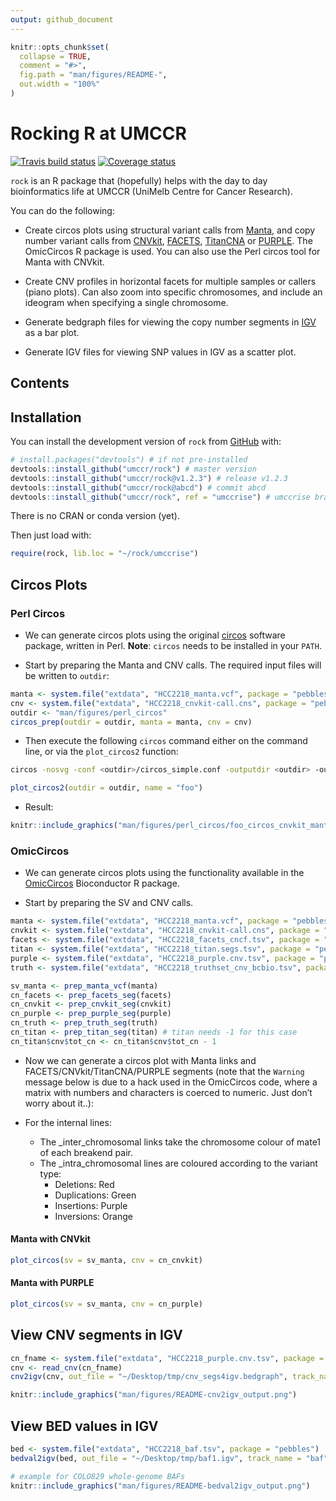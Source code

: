 ```yaml
---
output: github_document
---
```


```r
knitr::opts_chunk$set(
  collapse = TRUE,
  comment = "#>",
  fig.path = "man/figures/README-",
  out.width = "100%"
)
```

Rocking R at UMCCR
==================

[![Travis build status](https://travis-ci.org/umccr/rock.svg?branch=umccrise)](https://travis-ci.org/umccr/rock)
[![Coverage status](https://codecov.io/gh/umccr/rock/branch/master/graph/badge.svg)](https://codecov.io/github/umccr/rock?branch=umccrise)

`rock` is an R package that (hopefully) helps with the day to day bioinformatics
life at UMCCR (UniMelb Centre for Cancer Research).

You can do the following:

* Create circos plots using structural variant calls from
  [Manta](https://github.com/Illumina/manta),
  and copy number variant calls from
  [CNVkit](https://github.com/etal/cnvkit),
  [FACETS](https://github.com/mskcc/facets),
  [TitanCNA](https://github.com/gavinha/TitanCNA) or
  [PURPLE](https://github.com/hartwigmedical/hmftools/tree/master/purity-ploidy-estimator).
  The OmicCircos R package is used. You can also use the Perl circos tool for
  Manta with CNVkit.

* Create CNV profiles in horizontal facets for multiple samples or callers (piano plots).
  Can also zoom into specific chromosomes, and include an ideogram when specifying
  a single chromosome.
* Generate bedgraph files for viewing the copy number segments 
  in [IGV](http://software.broadinstitute.org/software/igv/) as a bar plot.
* Generate IGV files for viewing SNP values in IGV as a scatter plot.



## Contents

## Installation

You can install the development version of `rock` from [GitHub](https://github.com/umccr/rock) with:

```r
# install.packages("devtools") # if not pre-installed
devtools::install_github("umccr/rock") # master version
devtools::install_github("umccr/rock@v1.2.3") # release v1.2.3
devtools::install_github("umccr/rock@abcd") # commit abcd
devtools::install_github("umccr/rock", ref = "umccrise") # umccrise branch
```

There is no CRAN or conda version (yet).

Then just load with:

```r
require(rock, lib.loc = "~/rock/umccrise")
```


## Circos Plots

### Perl Circos

* We can generate circos plots using the original 
  [circos](http://circos.ca/) software package, written in Perl.
  **Note**: `circos` needs to be installed in your `PATH`.

* Start by preparing the Manta and CNV calls. The required input files
  will be written to `outdir`:

```r
manta <- system.file("extdata", "HCC2218_manta.vcf", package = "pebbles")
cnv <- system.file("extdata", "HCC2218_cnvkit-call.cns", package = "pebbles")
outdir <- "man/figures/perl_circos"
circos_prep(outdir = outdir, manta = manta, cnv = cnv)
```

* Then execute the following `circos` command either on the command line, or via
  the `plot_circos2` function:

```bash
circos -nosvg -conf <outdir>/circos_simple.conf -outputdir <outdir> -outputfile foo_circos_cnvkit_manta.png
```

```r
plot_circos2(outdir = outdir, name = "foo")
```

* Result:

```r
knitr::include_graphics("man/figures/perl_circos/foo_circos_cnvkit_manta.png")
```

### OmicCircos

* We can generate circos plots using the functionality available in the
  [OmicCircos](https://bioconductor.org/packages/release/bioc/html/OmicCircos.html)
  Bioconductor R package.

* Start by preparing the SV and CNV calls.

```r
manta <- system.file("extdata", "HCC2218_manta.vcf", package = "pebbles")
cnvkit <- system.file("extdata", "HCC2218_cnvkit-call.cns", package = "pebbles")
facets <- system.file("extdata", "HCC2218_facets_cncf.tsv", package = "pebbles")
titan <- system.file("extdata", "HCC2218_titan.segs.tsv", package = "pebbles")
purple <- system.file("extdata", "HCC2218_purple.cnv.tsv", package = "pebbles")
truth <- system.file("extdata", "HCC2218_truthset_cnv_bcbio.tsv", package = "pebbles")

sv_manta <- prep_manta_vcf(manta)
cn_facets <- prep_facets_seg(facets)
cn_cnvkit <- prep_cnvkit_seg(cnvkit)
cn_purple <- prep_purple_seg(purple)
cn_truth <- prep_truth_seg(truth)
cn_titan <- prep_titan_seg(titan) # titan needs -1 for this case
cn_titan$cnv$tot_cn <- cn_titan$cnv$tot_cn - 1
```

* Now we can generate a circos plot with Manta links and FACETS/CNVkit/TitanCNA/PURPLE segments
  (note that the `Warning` message below is due to a hack used in the OmicCircos
  code, where a matrix with numbers and characters is coerced to numeric.
  Just don't worry about it..):

* For the internal lines:
    - The _inter_chromosomal links take the chromosome colour of mate1 of each breakend pair.
    - The _intra_chromosomal lines are coloured according to the variant type:
        - Deletions: Red
        - Duplications: Green
        - Insertions: Purple
        - Inversions: Orange


#### Manta with CNVkit

```r
plot_circos(sv = sv_manta, cnv = cn_cnvkit)
```

#### Manta with PURPLE

```r
plot_circos(sv = sv_manta, cnv = cn_purple)
```

## View CNV segments in IGV

```r
cn_fname <- system.file("extdata", "HCC2218_purple.cnv.tsv", package = "pebbles")
cnv <- read_cnv(cn_fname)
cnv2igv(cnv, out_file = "~/Desktop/tmp/cnv_segs4igv.bedgraph", track_name = "cnv_segs2")
```

```r
knitr::include_graphics("man/figures/README-cnv2igv_output.png")
```

## View BED values in IGV

```r
bed <- system.file("extdata", "HCC2218_baf.tsv", package = "pebbles")
bedval2igv(bed, out_file = "~/Desktop/tmp/baf1.igv", track_name = "baf", col = "purple")
```

```r
# example for COLO829 whole-genome BAFs
knitr::include_graphics("man/figures/README-bedval2igv_output.png")
```
